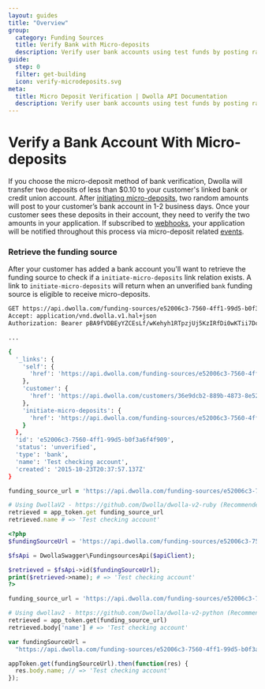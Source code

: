 ```yaml
---
layout: guides
title: "Overview"
group:
  category: Funding Sources
  title: Verify Bank with Micro-deposits
  description: Verify user bank accounts using test funds by posting randomly generated amounts to your customer's account.
guide:
  step: 0
  filter: get-building
  icon: verify-microdeposits.svg
meta:
  title: Micro Deposit Verification | Dwolla API Documentation
  description: Verify user bank accounts using test funds by posting randomly generated amounts to your customer's account.
---
```


# Verify a Bank Account With Micro-deposits

If you choose the micro-deposit method of bank verification, Dwolla will transfer two deposits of less than \$0.10 to your customer's linked bank or credit union account. After [initiating micro-deposits](https://docs.dwolla.com/#initiate-micro-deposits), two random amounts will post to your customer’s bank account in 1-2 business days. Once your customer sees these deposits in their account, they need to verify the two amounts in your application. If subscribed to [webhooks](/guides/webhooks/create-subscription), your application will be notified throughout this process via micro-deposit related [events](https://docs.dwolla.com/#events).

### Retrieve the funding source

After your customer has added a bank account you'll want to retrieve the funding source to check if a `initiate-micro-deposits` link relation exists. A link to `initiate-micro-deposits` will return when an unverified `bank` funding source is eligible to receive micro-deposits.

```bash
GET https://api.dwolla.com/funding-sources/e52006c3-7560-4ff1-99d5-b0f3a6f4f909
Accept: application/vnd.dwolla.v1.hal+json
Authorization: Bearer pBA9fVDBEyYZCEsLf/wKehyh1RTpzjUj5KzIRfDi0wKTii7DqY

...

{
  '_links': {
    'self': {
      'href': 'https://api.dwolla.com/funding-sources/e52006c3-7560-4ff1-99d5-b0f3a6f4f909'
    },
    'customer': {
      'href': 'https://api.dwolla.com/customers/36e9dcb2-889b-4873-8e52-0c9404ea002a'
    },
    'initiate-micro-deposits': {
      'href': 'https://api.dwolla.com/funding-sources/e52006c3-7560-4ff1-99d5-b0f3a6f4f909/micro-deposits'
    }
  },
  'id': 'e52006c3-7560-4ff1-99d5-b0f3a6f4f909',
  'status': 'unverified',
  'type': 'bank',
  'name': 'Test checking account',
  'created': '2015-10-23T20:37:57.137Z'
}
```

```ruby
funding_source_url = 'https://api.dwolla.com/funding-sources/e52006c3-7560-4ff1-99d5-b0f3a6f4f909'

# Using DwollaV2 - https://github.com/Dwolla/dwolla-v2-ruby (Recommended)
retrieved = app_token.get funding_source_url
retrieved.name # => 'Test checking account'

```

```php
<?php
$fundingSourceUrl = 'https://api.dwolla.com/funding-sources/e52006c3-7560-4ff1-99d5-b0f3a6f4f909';

$fsApi = DwollaSwagger\FundingsourcesApi($apiClient);

$retrieved = $fsApi->id($fundingSourceUrl);
print($retrieved->name); # => 'Test checking account'
?>
```

```python
funding_source_url = 'https://api.dwolla.com/funding-sources/e52006c3-7560-4ff1-99d5-b0f3a6f4f909'

# Using dwollav2 - https://github.com/Dwolla/dwolla-v2-python (Recommended)
retrieved = app_token.get(funding_source_url)
retrieved.body['name'] # => 'Test checking account'

```

```javascript
var fundingSourceUrl =
  "https://api.dwolla.com/funding-sources/e52006c3-7560-4ff1-99d5-b0f3a6f4f909";

appToken.get(fundingSourceUrl).then(function(res) {
  res.body.name; // => 'Test checking account'
});
```
